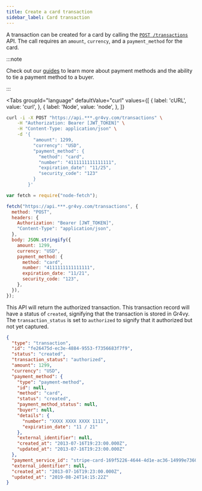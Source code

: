 ```yaml
---
title: Create a card transaction
sidebar_label: Card transaction
---
```



A transaction can be created for a card by calling the
[`POST /transactions`][api] API. The call requires an `amount`, `currency`, and
a `payment_method` for the card.

:::note

Check out our [guides] to learn more about payment methods and the ability to
tie a payment method to a buyer.

:::

<Tabs
  groupId="language"
  defaultValue="curl"
  values={[
    { label: 'cURL', value: 'curl', },
    { label: 'Node', value: 'node', },
  ]}
>
  <TabItem value="curl">

```bash {5-12}
curl -i -X POST "https://api.***.gr4vy.com/transactions" \
    -H "Authorization: Bearer [JWT_TOKEN]" \
    -H "Content-Type: application/json" \
    -d '{
          "amount": 1299,
          "currency": "USD",
          "payment_method": {
            "method": "card",
            "number": "4111111111111111",
            "expiration_date": "11/25",
            "security_code": "123"
          }
        }'
```

  </TabItem>
  <TabItem value="node">

```js {10-17}
var fetch = require("node-fetch");

fetch("https://api.***.gr4vy.com/transactions", {
  method: "POST",
  headers: {
    Authorization: "Bearer [JWT_TOKEN]",
    "Content-Type": "application/json",
  },
  body: JSON.stringify({
    amount: 1299,
    currency: "USD",
    payment_method: {
      method: "card",
      number: "4111111111111111",
      expiration_date: "11/21",
      security_code: "123",
    },
  }),
});
```

</TabItem>
</Tabs>

This API will return the authorized transaction. This transaction record will
have a status of `created`, signifying that the transaction is stored in Gr4vy.
The `transaction_status` is set to `authorized` to signify that it authorized
but not yet captured.

```json
{
  "type": "transaction",
  "id": "fe26475d-ec3e-4884-9553-f7356683f7f9",
  "status": "created",
  "transaction_status": "authorized",
  "amount": 1299,
  "currency": "USD",
  "payment_method": {
    "type": "payment-method",
    "id": null,
    "method": "card",
    "status": "created",
    "payment_method_status": null,
    "buyer": null,
    "details": {
      "number": "XXXX XXXX XXXX 1111",
      "expiration_date": "11 / 21"
    },
    "external_identifier": null,
    "created_at": "2013-07-16T19:23:00.000Z",
    "updated_at": "2013-07-16T19:23:00.000Z"
  },
  "payment_service_id": "stripe-card-169f5226-4644-4d1e-ac36-14999e73601f",
  "external_identifier": null,
  "created_at": "2013-07-16T19:23:00.000Z",
  "updated_at": "2019-08-24T14:15:22Z"
}
```

[api]: /reference#operation/authorize-new-transaction
[guides]: /guides/payment-methods
